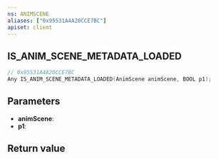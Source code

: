```yaml
---
ns: ANIMSCENE
aliases: ["0x95531A4A20CCE7BC"]
apiset: client
---
```

## IS_ANIM_SCENE_METADATA_LOADED

```c
// 0x95531A4A20CCE7BC
Any IS_ANIM_SCENE_METADATA_LOADED(AnimScene animScene, BOOL p1);
```


## Parameters
* **animScene**:
* **p1**:

## Return value